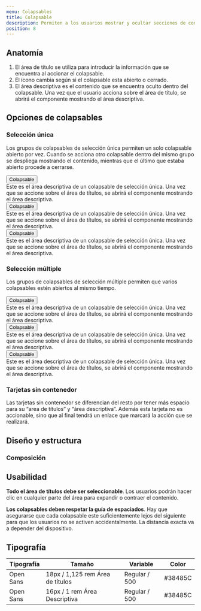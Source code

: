```yaml
---
menu: Colapsables
title: Colapsable
description: Permiten a los usuarios mostrar y ocultar secciones de contenido relacionado en una página.
position: 8
---
```


## Anatomía

<!-- ![completar](/componentes/card/anatomía.svg) -->

1. El área de título se utiliza para introducir la información que se encuentra al accionar el colapsable. 
2. El ícono cambia según si el colapsable esta abierto o cerrado. 
3. El área descriptiva es el contenido que se encuentra oculto dentro del colapsable. Una vez que el usuario acciona sobre el área de título, se abrirá el componente mostrando el área descriptiva.

## Opciones de colapsables

### Selección única

Los grupos de colapsables de selección única permiten un solo colapsable abierto por vez. Cuando se acciona otro colapsable dentro del mismo grupo se despliega mostrando el contenido, mientras que el último que estaba abierto procede a cerrarse.

<!-- codigo -->
<div id="accordion">
  <div className="accordion-wrapper">
    <div className="accordion" id="accordionExample">
      <div className="card">
        <button className="card-header collapsed card-link" data-toggle="collapse" data-target="#collapseOne">
          Colapsable
        </button>
        <div id="collapseOne" className="collapse" data-parent="#accordion">
          <div className="card-body">
            Este es el área descriptiva de un colapsable de selección única. 
            Una vez que se accione sobre el área de títulos, 
            se abrirá el componente mostrando el área descriptiva.
          </div>
        </div>
      </div>
      <div className="card">
        <button className="card-header collapsed card-link" data-toggle="collapse" data-target="#collapseTwo">
          Colapsable
        </button>
        <div id="collapseTwo" className="collapse" data-parent="#accordion">
          <div className="card-body">
            Este es el área descriptiva de un colapsable de selección única. 
            Una vez que se accione sobre el área de títulos, 
            se abrirá el componente mostrando el área descriptiva.
          </div>
        </div>
      </div>
      <div className="card">
        <button className="card-header collapsed card-link" data-toggle="collapse" data-target="#collapseThree">
          Colapsable
        </button>
        <div id="collapseThree" className="collapse" data-parent="#accordion">
          <div className="card-body">
            Este es el área descriptiva de un colapsable de selección única. 
            Una vez que se accione sobre el área de títulos, 
            se abrirá el componente mostrando el área descriptiva.
          </div>
        </div>
      </div>
    </div>
  </div>
</div>

### Selección múltiple

Los grupos de colapsables de selección múltiple permiten que varios colapsables estén abiertos al mismo tiempo.

<!-- codigo -->
<div className="accordion-wrapper">
  <div className="accordion" id="accordionExample">
    <div className="card">
      <button className="card-header collapsed card-link" data-toggle="collapse" data-target="#collapseFour">
        Colapsable
      </button>
      <div id="collapseFour" className="collapse" data-parent="#accordion">
        <div className="card-body">
          Este es el área descriptiva de un colapsable de selección única. 
          Una vez que se accione sobre el área de títulos, 
          se abrirá el componente mostrando el área descriptiva.
        </div>
      </div>
    </div>
    <div className="card">
      <button className="card-header collapsed card-link" data-toggle="collapse" data-target="#collapseFive">
        Colapsable
      </button>
      <div id="collapseFive" className="collapse" data-parent="#accordion">
        <div className="card-body">
          Este es el área descriptiva de un colapsable de selección única. 
          Una vez que se accione sobre el área de títulos, 
          se abrirá el componente mostrando el área descriptiva.
        </div>
      </div>
    </div>
    <div className="card">
      <button className="card-header collapsed card-link" data-toggle="collapse" data-target="#collapseSix">
        Colapsable
      </button>
      <div id="collapseSix" className="collapse" data-parent="#accordion">
        <div className="card-body">
          Este es el área descriptiva de un colapsable de selección única. 
          Una vez que se accione sobre el área de títulos, 
          se abrirá el componente mostrando el área descriptiva.
        </div>
      </div>
    </div>
  </div>
</div>

### Tarjetas sin contenedor

Las tarjetas sin contenedor se diferencian del resto por tener más espacio para su “area de títulos” y “área descriptiva”. Además esta tarjeta no es accionable, sino que al final tendrá un enlace que marcará la acción que se realizará.


## Diseño y estructura

### Composición


<!-- ![completar](/componentes/card/estructura-1.svg) -->


## Usabilidad

**Todo el área de títulos debe ser seleccionable**. Los usuarios podrán hacer clic en cualquier parte del área para expandir o contraer el contenido. 

**Los colapsables deben respetar la guía de espaciados**. Hay que asegurarse que cada colapsable este suficientemente lejos del siguiente para que los usuarios no se activen accidentalmente. La distancia exacta va a depender del dispositivo.


## Tipografía

| Tipografía | Tamaño                           | Variable       | Color   |
|------------|----------------------------------|----------------|---------|
| Open Sans  | 18px / 1,125 rem Área de títulos | Regular / 500  | #38485C |
| Open Sans  | 16px / 1 rem Área Descriptiva    | Regular / 500  | #38485C |


